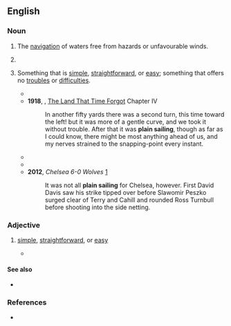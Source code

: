 ==English==

===Noun===
{{en-noun|-}}

# {{lb|en|nautical}} The [[navigation]] of waters free from hazards or unfavourable winds.
# {{lb|en|nautical}} {{obsolete spelling of|en|plane sailing}}
# {{lb|en|by extension}} Something that is [[simple]], [[straightforward]], or [[easy]]; something that offers no [[trouble]]s or [[difficulty|difficulties]].
#* {{quote-book|en|year=1853|author=William Harrison Ainsworth|title=Ainsworth's Magazine|url=http://books.google.com/books?id=5gI9AAAAYAAJ&dq=%22plain%20sailing%22%20-intitle%3A%22plain%20sailing&num=100&pg=PA78#v=onepage&q=%22plain%20sailing%22%20-intitle:%22plain%20sailing&f=false
|passage=Life is not '''plain-sailing''', and writers on Life must not put themselves in antagonism with their subject}}
#* '''1918''', {{w|Edgar Rice Burroughs}}, [[w:The Land That Time Forgot (novel)|The Land That Time Forgot]] Chapter IV
#*: In another fifty yards there was a second turn, this time toward the left! but it was more of a gentle curve, and we took it without trouble. After that it was '''plain sailing''', though as far as I could know, there might be most anything ahead of us, and my nerves strained to the snapping-point every instant.
#* {{quote-journal|en|year=1941|month=November|author=Cecil J. Allen|title=British Locomotive Practice and Performance|journal=Railway Magazine|page=484|text=At Tebay however, he began to get the mastery over these untoward conditions, and actually got back a little time up to Shap, after which all was '''plain sailing'''.}}
#* {{quote-book|en|year=2007|title=An enemy of the people|author=Hendrik Ibsen
|passage='''Plain sailing''' or no, it has got be be done, anyway}}
#* '''2012''', ''Chelsea 6-0 Wolves'' [http://www.bbc.co.uk/sport/0/football/19632463]
#*: It was not all '''plain sailing''' for Chelsea, however. First David Davis saw his strike tipped over before Slawomir Peszko surged clear of Terry and Cahill and rounded Ross Turnbull before shooting into the side netting.

===Adjective===
{{en-adj|-}}

# {{lb|en|by extension}} [[simple]], [[straightforward]], or [[easy]]
#* {{quote-book|en|year=1813|title=Good Words, Volume 14|author=unknown
|passage=He's a straightforward, '''plain-sailing''' fellow.}}

====See also====
* {{l|en|smooth sailing}}

===References===
* {{R:Lexico}}